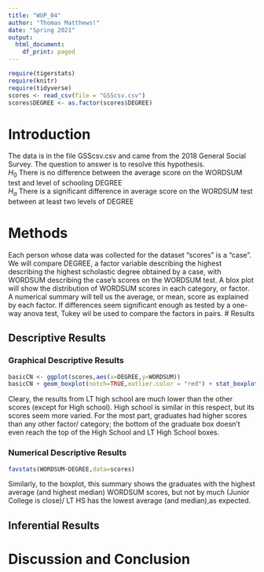 ```yaml
---
title: "WUP_04"
author: "Thomas Matthews!"
date: "Spring 2021"
output:
  html_document:
    df_print: paged
---
```


```r
require(tigerstats)
require(knitr)
require(tidyverse)
scores <- read_csv(file = "GSScsv.csv")
scores$DEGREE <- as.factor(scores$DEGREE)
```

# Introduction

<!--In this section you explain what you are trying to show.  Where did the data come from?  What is the research or other question you are trying to answer?!-->

The data is in the file GSScsv.csv and came from the 2018 General Social Survey.  The question to answer is to resolve this hypothesis.  
$H_0$ There is no difference between the average score on the WORDSUM test and level of schooling DEGREE  
$H_a$ There is a significant difference in average score on the WORDSUM test between at least two levels of DEGREE  

# Methods

<!--Decide on your methods:  use "variable analysis" or other appropriate descriptors.  Make sure to choose at least one graphical method and at least one numerical method.!-->
Each person whose data was collected for the dataset "scores" is a "case". We will compare DEGREE, a factor variable describing the highest describing the highest scholastic degree obtained by a case, with WORDSUM describing the case's scores on the WORDSUM test. A blox plot will show the distribution of WORDSUM scores in each category, or factor. A numerical summary will tell us the average, or mean,  score as explained by each factor. If differences seem significant enough as tested by a one- way anova test, Tukey wil be used to compare the factors in pairs. 
# Results

<!--Divide this section into two sub-sections:  One for your descriptive  results and one for your inferential results.!-->

## Descriptive Results

### Graphical Descriptive Results
```r
basicCN <- ggplot(scores,aes(x=DEGREE,y=WORDSUM))
basicCN + geom_boxplot(notch=TRUE,outlier.color = "red") + stat_boxplot(geom ='errorbar') + labs(title="DEGREE vs WORDSUM scores")
```
Cleary, the results from LT high school are much lower than the other scores (except for High school). High school is similar in this respect, but its scores seem more varied. For the most part, graduates had higher scores than any other factor/ category; the bottom of the graduate box doesn't even reach the top of the High School and LT High School boxes. 

<!--Graphical results here.  Make sure to show your code.  Provide appropriate labels for axes, giving units if possible, and provide a good title for the graph, too.  Use the graphical results to describe the patterns if any that exist in the data as focused toward the research question!-->

### Numerical Descriptive Results
```r
favstats(WORDSUM~DEGREE,data=scores)
```

Similarly, to the boxplot, this summary shows the graduates with the highest average (and highest median) WORDSUM scores, but not by much (Junior College is close)/ LT HS has the lowest average (and median),as expected. 
<!--Numerical results go here. Use the numerical results to describe the patterns if any that exist in the data as focused toward the research question!-->

## Inferential Results

<!--State hypothesis clearly.  Make sure your discussion of the inferential test covers all the aspects that the test output produces, such as test statistic, p-value etc.  Make a decision about the null hypothesis, explain the assumptions on which the selected test/procedure was based, and why the chosen procedure satisfys the assumptions and is appropriate to answer the research question!-->


# Discussion and Conclusion

<!--Discussion and conclusion here.  If you found a relationship be sure to consider whether the relationship occurs because one of the variavbles causes the other, or whether they perhasps are related for some other reason.  Watch the chapter 6 videos from the GeorgeTown videos collection.!-->
